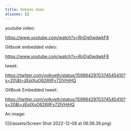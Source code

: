 ```yaml
---
title: Embeds demo
aliases: []
---
```




youtube video:

https://www.youtube.com/watch?v=RnDg0wdwkF8

Gitbook embedded video:

https://www.youtube.com/watch?v=RnDg0wdwkF8

tweet:

https://twitter.com/volkyeth/status/1599842970374545410?s=20\&t=zEplXuO626ltFv72IVHjHQ

GitBook Embedded tweet:

https://twitter.com/volkyeth/status/1599842970374545410?s=20&t=zEplXuO626ltFv72IVHjHQ

An image:

![](/assets/Screen Shot 2022-12-08 at 06.56.39.png)
